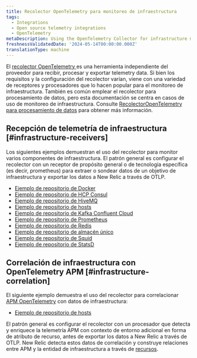 ```yaml
---
title: Recolector OpenTelemetry para monitoreo de infraestructura
tags:
  - Integrations
  - Open source telemetry integrations
  - OpenTelemetry
metaDescription: Using the OpenTelemetry Collector for infrastructure monitoring
freshnessValidatedDate: '2024-05-14T00:00:00.000Z'
translationType: machine
---
```


El [recolector OpenTelemetry ](https://opentelemetry.io/docs/collector/)es una herramienta independiente del proveedor para recibir, procesar y exportar telemetry data. Si bien los requisitos y la configuración del recolector varían, viene con una variedad de receptores y procesadores que lo hacen popular para el monitoreo de infraestructura. También es común emplear el recolector para procesamiento de datos, pero esta documentación se centra en casos de uso de monitoreo de infraestructura. Consulte [RecolectorOpenTelemetry para procesamiento de datos](/docs/opentelemetry/get-started/collector-processing/opentelemetry-collector-processing-intro) para obtener más información.

## Recepción de telemetría de infraestructura [#infrastructure-receivers]

Los siguientes ejemplos demuestran el uso del recolector para monitor varios componentes de infraestructura. El patrón general es configurar el recolector con un receptor de propósito general o de tecnología específica (es decir, prometheus) para extraer o sondear datos de un objetivo de infraestructura y exportar los datos a New Relic a través de OTLP.

* [Ejemplo de repositorio de Docker](https://github.com/newrelic/newrelic-opentelemetry-examples/tree/main/other-examples/collector/docker)
* [Ejemplo de repositorio de HCP Consul](https://github.com/newrelic/newrelic-opentelemetry-examples/tree/main/other-examples/collector/hcp-consul)
* [Ejemplo de repositorio de HiveMQ](https://github.com/newrelic/newrelic-opentelemetry-examples/tree/main/other-examples/collector/hivemq)
* [Ejemplo de repositorio de hosts](https://github.com/newrelic/newrelic-opentelemetry-examples/tree/main/other-examples/collector/host-monitoring)
* [Ejemplo de repositorio de Kafka Confluent Cloud](https://github.com/newrelic/newrelic-opentelemetry-examples/tree/main/other-examples/collector/confluentcloud)
* [Ejemplo de repositorio de Prometheus](https://github.com/newrelic/newrelic-opentelemetry-examples/tree/main/other-examples/collector/prometheus)
* [Ejemplo de repositorio de Redis](https://github.com/newrelic/newrelic-opentelemetry-examples/tree/main/other-examples/collector/redis)
* [Ejemplo de repositorio de almacén único](https://github.com/newrelic/newrelic-opentelemetry-examples/tree/main/other-examples/collector/singlestore)
* [Ejemplo de repositorio de Squid](https://github.com/newrelic/newrelic-opentelemetry-examples/tree/main/other-examples/collector/squid)
* [Ejemplo de repositorio de StatsD](https://github.com/newrelic/newrelic-opentelemetry-examples/tree/main/other-examples/collector/statsd)

## Correlación de infraestructura con OpenTelemetry APM [#infrastructure-correlation]

El siguiente ejemplo demuestra el uso del recolector para correlacionar [APM OpenTelemetry](/docs/opentelemetry/get-started/apm-monitoring/opentelemetry-apm-intro) con datos de infraestructura:

* [Ejemplo de repositorio de hosts](https://github.com/newrelic/newrelic-opentelemetry-examples/tree/main/other-examples/collector/host-monitoring)

El patrón general es configurar el recolector con un procesador que detecta y enriquece la telemetría APM con contexto de entorno adicional en forma de atributo de recurso, antes de exportar los datos a New Relic a través de OTLP. New Relic detecta estos datos de correlación y construye relaciones entre APM y la entidad de infraestructura a través de [recursos](/docs/opentelemetry/best-practices/opentelemetry-best-practices-resources).